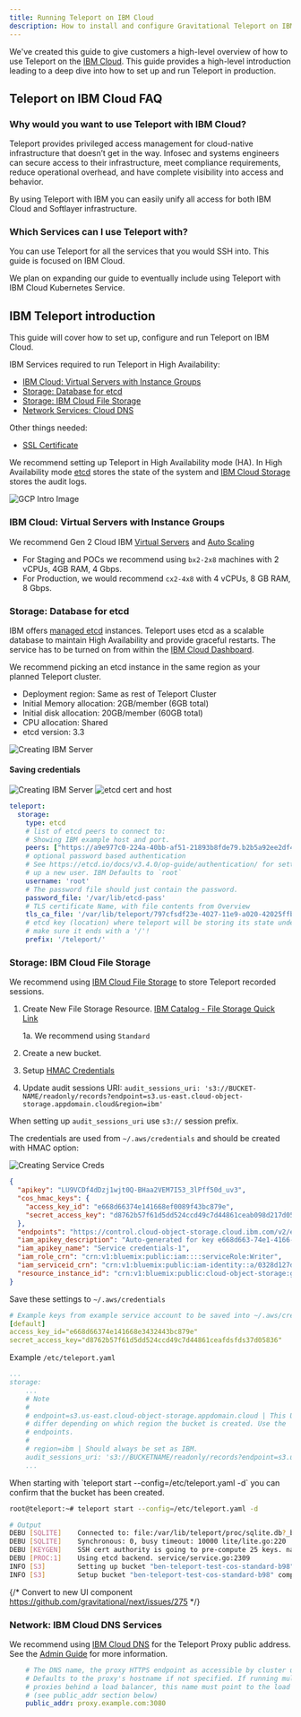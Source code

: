 ```yaml
---
title: Running Teleport on IBM Cloud
description: How to install and configure Gravitational Teleport on IBM cloud for SSH and Kubernetes access.
---
```


We've created this guide to give customers a high-level overview of how to use Teleport
on the [IBM Cloud](https://www.ibm.com/cloud). This guide provides a high-level
introduction leading to a deep dive into how to set up and run Teleport in production.

## Teleport on IBM Cloud FAQ

### Why would you want to use Teleport with IBM Cloud?

Teleport provides privileged access management for cloud-native infrastructure that
doesn’t get in the way. Infosec and systems engineers can secure access to their
infrastructure, meet compliance requirements, reduce operational overhead, and have
complete visibility into access and behavior.

By using Teleport with IBM you can easily unify all access for both IBM Cloud and
Softlayer infrastructure.

### Which Services can I use Teleport with?

You can use Teleport for all the services that you would SSH into. This guide is
focused on IBM Cloud. 

We plan on expanding our guide to eventually include using Teleport with IBM Cloud Kubernetes Service.

## IBM Teleport introduction

This guide will cover how to set up, configure and run Teleport on IBM Cloud.

IBM Services required to run Teleport in High Availability:

- [IBM Cloud: Virtual Servers with Instance Groups](#ibm-cloud-virtual-servers-with-instance-groups)
- [Storage: Database for etcd](#storage-database-for-etcd)
- [Storage: IBM Cloud File Storage](#storage-ibm-cloud-file-storage)
- [Network Services: Cloud DNS](#network-ibm-cloud-dns-services)

Other things needed:

- [SSL Certificate](https://www.ibm.com/cloud/ssl-certificates)

We recommend setting up Teleport in High Availability mode (HA). In High Availability mode [etcd](https://etcd.io/)
stores the state of the system and [IBM Cloud Storage](https://www.ibm.com/cloud/storage)
stores the audit logs.

![GCP Intro Image](../../../img/IBM/IBM_HA.svg)

### IBM Cloud: Virtual Servers with Instance Groups

We recommend Gen 2 Cloud IBM [Virtual Servers](https://www.ibm.com/cloud/virtual-servers) and [Auto Scaling](https://cloud.ibm.com/docs/vpc?topic=vpc-faqs-auto-scale)

- For Staging and POCs we recommend using `bx2-2x8` machines with 2 vCPUs, 4GB RAM, 4 Gbps.
- For Production, we would recommend `cx2-4x8` with 4 vCPUs, 8 GB RAM, 8 Gbps.

### Storage: Database for etcd

IBM offers [managed etcd](https://www.ibm.com/cloud/databases-for-etcd) instances.
Teleport uses etcd as a scalable database to maintain High Availability and provide
graceful restarts. The service has to be turned on from within the [IBM Cloud Dashboard](https://cloud.ibm.com/catalog/services/databases-for-etcd).

We recommend picking an etcd instance in the same region as your planned Teleport
cluster.

- Deployment region: Same as rest of Teleport Cluster
- Initial Memory allocation: 2GB/member (6GB total)
- Initial disk allocation: 20GB/member (60GB total)
- CPU allocation: Shared
- etcd version: 3.3

![Creating IBM Server](../../../img/IBM/cloud.ibm.com_catalog_services_databases-for-etcd.png)

#### Saving credentials

![Creating IBM Server](../../../img/IBM/etcd-pass.png)
![etcd cert and host](../../../img/IBM/etcd-cert-and-host.png)

```yaml
teleport:
  storage:
    type: etcd
    # list of etcd peers to connect to:
    # Showing IBM example host and port.
    peers: ["https://a9e977c0-224a-40bb-af51-21893b8fde79.b2b5a92ee2df47d58bad0fa448c15585.databases.appdomain.cloud:30359"]
    # optional password based authentication
    # See https://etcd.io/docs/v3.4.0/op-guide/authentication/ for setting
    # up a new user. IBM Defaults to `root`
    username: 'root'
    # The password file should just contain the password.
    password_file: '/var/lib/etcd-pass'
    # TLS certificate Name, with file contents from Overview
    tls_ca_file: '/var/lib/teleport/797cfsdf23e-4027-11e9-a020-42025ffb08c8.pem'
    # etcd key (location) where teleport will be storing its state under.
    # make sure it ends with a '/'!
    prefix: '/teleport/'
```

### Storage: IBM Cloud File Storage

We recommend using [IBM Cloud File Storage](https://www.ibm.com/cloud/file-storage) to store Teleport recorded sessions.

1. Create New File Storage Resource. [IBM Catalog - File Storage Quick Link](https://cloud.ibm.com/catalog/infrastructure/file-storage)

   1a. We recommend using `Standard`

2. Create a new bucket.

3. Setup [HMAC Credentials](https://cloud.ibm.com/docs/cloud-object-storage?topic=cloud-object-storage-uhc-hmac-credentials-main)

4. Update audit sessions URI: `audit_sessions_uri: 's3://BUCKET-NAME/readonly/records?endpoint=s3.us-east.cloud-object-storage.appdomain.cloud&region=ibm'`

When setting up `audit_sessions_uri` use `s3://` session prefix.

The credentials are used from `~/.aws/credentials` and should be created with HMAC option:

![Creating Service Creds](../../../img/IBM/cloud.ibm.com_object-store-service-creds.png)

```json
{
  "apikey": "LU9VCDf4dDzj1wjt0Q-BHaa2VEM7I53_3lPff50d_uv3",
  "cos_hmac_keys": {
    "access_key_id": "e668d66374e141668ef0089f43bc879e",
    "secret_access_key": "d8762b57f61d5dd524ccd49c7d44861ceab098d217d05836"
  },
  "endpoints": "https://control.cloud-object-storage.cloud.ibm.com/v2/endpoints",
  "iam_apikey_description": "Auto-generated for key e668d663-74e1-4166-8ef0-089f43bc879e",
  "iam_apikey_name": "Service credentials-1",
  "iam_role_crn": "crn:v1:bluemix:public:iam::::serviceRole:Writer",
  "iam_serviceid_crn": "crn:v1:bluemix:public:iam-identity::a/0328d127d04047548c9d4bedcd24b85e::serviceid:ServiceId-c7ee0ee9-ea74-467f-a49e-ef60f6b27a71",
  "resource_instance_id": "crn:v1:bluemix:public:cloud-object-storage:global:a/0328d127d04047548c9d4bedcd24b85e:32049c3c-207e-4731-8b8a-53bf3b4844e7::"
}
```

Save these settings to `~/.aws/credentials`

```yaml
# Example keys from example service account to be saved into ~/.aws/credentials
[default]
access_key_id="e668d66374e141668e3432443bc879e"
secret_access_key="d8762b57f61d5dd524ccd49c7d44861ceafdsfds37d05836"
```

Example `/etc/teleport.yaml`

```yaml
...
storage:
    ...
    # Note
    #
    # endpoint=s3.us-east.cloud-object-storage.appdomain.cloud | This URL will
    # differ depending on which region the bucket is created. Use the  public
    # endpoints.
    #
    # region=ibm | Should always be set as IBM.
    audit_sessions_uri: 's3://BUCKETNAME/readonly/records?endpoint=s3.us-east.cloud-object-storage.appdomain.cloud&region=ibm'
    ...
```

<Admonition type="tip">
  When starting with `teleport start --config=/etc/teleport.yaml -d` you can confirm that the bucket has been created.
</Admonition>

```bash
root@teleport:~# teleport start --config=/etc/teleport.yaml -d

# Output
DEBU [SQLITE]    Connected to: file:/var/lib/teleport/proc/sqlite.db?_busy_timeout=10000&_sync=OFF, poll stream period: 1s lite/lite.go:173
DEBU [SQLITE]    Synchronous: 0, busy timeout: 10000 lite/lite.go:220
DEBU [KEYGEN]    SSH cert authority is going to pre-compute 25 keys. native/native.go:104
DEBU [PROC:1]    Using etcd backend. service/service.go:2309
INFO [S3]        Setting up bucket "ben-teleport-test-cos-standard-b98", sessions path "/readonly/records" in region "ibm". s3sessions/s3handler.go:143
INFO [S3]        Setup bucket "ben-teleport-test-cos-standard-b98" completed. duration:356.958618ms s3sessions/s3handler.go:147
```
{/* Convert to new UI component https://github.com/gravitational/next/issues/275 */}

### Network: IBM Cloud DNS Services

We recommend using [IBM Cloud DNS](https://cloud.ibm.com/catalog/services/dns-services) for
the Teleport Proxy public address.  See the [Admin Guide](../../admin-guide.mdx) for more
information.

```yaml
    # The DNS name, the proxy HTTPS endpoint as accessible by cluster users.
    # Defaults to the proxy's hostname if not specified. If running multiple
    # proxies behind a load balancer, this name must point to the load balancer
    # (see public_addr section below)
    public_addr: proxy.example.com:3080
```
